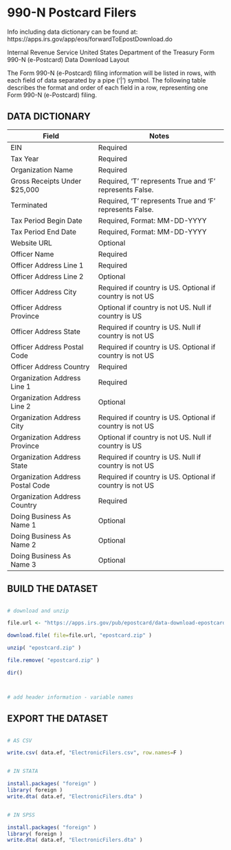 # 990-N Postcard Filers

Info including data dictionary can be found at: https://apps.irs.gov/app/eos/forwardToEpostDownload.do


Internal Revenue Service United States Department of the Treasury
Form 990-N (e-Postcard) Data Download Layout

The Form 990-N (e-Postcard) filing information will be listed in rows, with each field of data separated by a pipe ('|') symbol. The following table describes the format and order of each field in a row, representing one Form 990-N (e-Postcard) filing.


## DATA DICTIONARY


Field					| Notes
----------------------------------------|----------------------------------------------------------
EIN					| Required
Tax Year				| Required
Organization Name			| Required
Gross Receipts Under $25,000		| Required, 'T' represents True and 'F' represents False.
Terminated				| Required, 'T' represents True and 'F' represents False.
Tax Period Begin Date			| Required, Format: MM-DD-YYYY
Tax Period End Date			| Required, Format: MM-DD-YYYY
Website URL				| Optional
Officer Name				| Required
Officer Address Line 1			| Required
Officer Address Line 2			| Optional
Officer Address City			| Required if country is US. Optional if country is not US
Officer Address Province		| Optional if country is not US. Null if country is US
Officer Address State			| Required if country is US. Null if country is not US
Officer Address Postal Code		| Required if country is US. Optional if country is not US
Officer Address Country			| Required
Organization Address Line 1		| Required
Organization Address Line 2		| Optional
Organization Address City		| Required if country is US. Optional if country is not US
Organization Address Province		| Optional if country is not US. Null if country is US
Organization Address State		| Required if country is US. Null if country is not US
Organization Address Postal Code	| Required if country is US. Optional if country is not US
Organization Address Country		| Required
Doing Business As Name 1		| Optional
Doing Business As Name 2		| Optional
Doing Business As Name 3		| Optional




## BUILD THE DATASET


```R 

# download and unzip

file.url <- "https://apps.irs.gov/pub/epostcard/data-download-epostcard.zip"

download.file( file=file.url, "epostcard.zip" )

unzip( "epostcard.zip" )

file.remove( "epostcard.zip" )

dir()



# add header information - variable names

```


## EXPORT THE DATASET

```R

# AS CSV

write.csv( data.ef, "ElectronicFilers.csv", row.names=F )


# IN STATA

install.packages( "foreign" )
library( foreign )
write.dta( data.ef, "ElectronicFilers.dta" )


# IN SPSS

install.packages( "foreign" )
library( foreign )
write.dta( data.ef, "ElectronicFilers.dta" )

```

